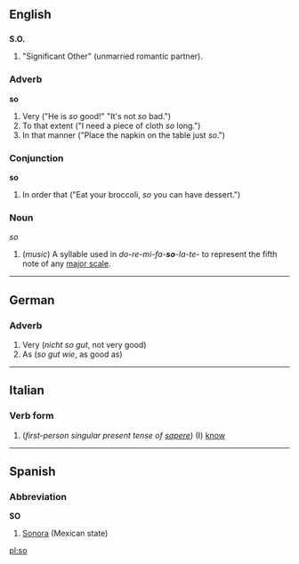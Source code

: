 ==English==

==={{Abbreviation}}===
'''S.O.'''

# "Significant Other" (unmarried romantic partner).

===Adverb===
'''so'''

# Very ("He is ''so'' good!"  "It's not ''so'' bad.")
# To that extent ("I need a piece of cloth ''so'' long.")
# In that manner ("Place the napkin on the table just ''so''.")

===Conjunction===
'''so'''

# In order that ("Eat your broccoli, ''so'' you can have dessert.")

===Noun===
''so''

#(''music'') A syllable used in ''do-re-mi-fa-'''so'''-la-te-'' to represent the fifth note of any [[major scale]].

----
==German==
===Adverb===

# Very (''nicht so gut'', not very good)
# As (''so gut wie'', as good as)

----
==Italian==
===Verb form===

#(''first-person singular present tense of [[sapere]]'') (I) [[know]]

----
==Spanish==
===Abbreviation===
'''SO'''

#[[Sonora]] (Mexican state)

[[pl:so]]